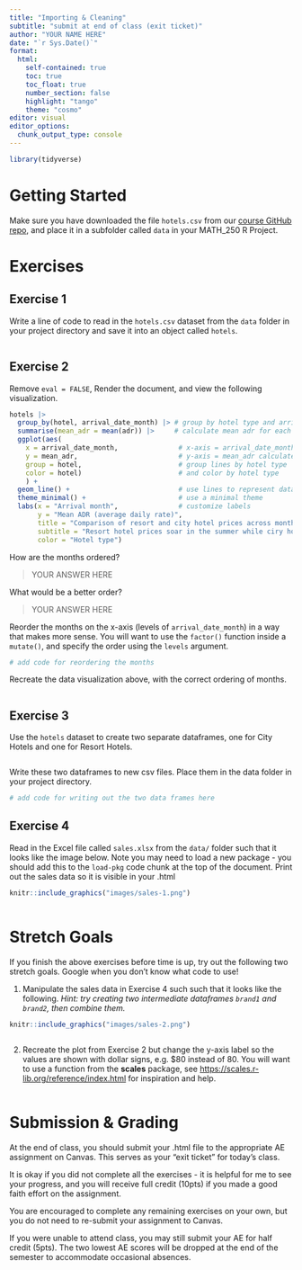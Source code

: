 ```yaml
---
title: "Importing & Cleaning"
subtitle: "submit at end of class (exit ticket)"
author: "YOUR NAME HERE"
date: "`r Sys.Date()`"
format: 
  html:
    self-contained: true
    toc: true
    toc_float: true
    number_section: false
    highlight: "tango"
    theme: "cosmo"
editor: visual
editor_options: 
  chunk_output_type: console
---
```


```r
library(tidyverse)
```

# Getting Started

Make sure you have downloaded the file `hotels.csv` from our [course GitHub repo](https://github.com/kgfitzgerald/APU_MATH_250_templates), and place it in a subfolder called `data` in your MATH_250 R Project.

# Exercises

## Exercise 1

Write a line of code to read in the `hotels.csv` dataset from the `data` folder in your project directory and save it into an object called `hotels`.

```r

```

## Exercise 2

Remove `eval = FALSE`, Render the document, and view the following visualization.

```r
hotels |>
  group_by(hotel, arrival_date_month) |> # group by hotel type and arrival month
  summarise(mean_adr = mean(adr)) |>     # calculate mean adr for each group
  ggplot(aes(
    x = arrival_date_month,               # x-axis = arrival_date_month
    y = mean_adr,                         # y-axis = mean_adr calculated above
    group = hotel,                        # group lines by hotel type
    color = hotel)                        # and color by hotel type
    ) +
  geom_line() +                           # use lines to represent data
  theme_minimal() +                       # use a minimal theme
  labs(x = "Arrival month",               # customize labels
       y = "Mean ADR (average daily rate)",
       title = "Comparison of resort and city hotel prices across months",
       subtitle = "Resort hotel prices soar in the summer while ciry hotel prices remain relatively constant throughout the year",
       color = "Hotel type")
```

How are the months ordered?

> YOUR ANSWER HERE

What would be a better order?

> YOUR ANSWER HERE

Reorder the months on the x-axis (levels of `arrival_date_month`) in a way that makes more sense. You will want to use the `factor()` function inside a `mutate()`, and specify the order using the `levels` argument.

```r
# add code for reordering the months

```

Recreate the data visualization above, with the correct ordering of months.

```r

```

## Exercise 3

Use the `hotels` dataset to create two separate dataframes, one for City Hotels and one for Resort Hotels.

```r

```

Write these two dataframes to new csv files. Place them in the data folder in your project directory.

```r
# add code for writing out the two data frames here

```

## Exercise 4

Read in the Excel file called `sales.xlsx` from the `data/` folder such that it looks like the image below. Note you may need to load a new package - you should add this to the `load-pkg` code chunk at the top of the document. Print out the sales data so it is visible in your .html

```r
knitr::include_graphics("images/sales-1.png")
```

```r


```

# Stretch Goals

If you finish the above exercises before time is up, try out the following two stretch goals. Google when you don't know what code to use!

1.  Manipulate the sales data in Exercise 4 such such that it looks like the following. *Hint: try creating two intermediate dataframes `brand1`* *and `brand2`, then combine them.*

```r
knitr::include_graphics("images/sales-2.png")
```

```r

```

2.  Recreate the plot from Exercise 2 but change the y-axis label so the values are shown with dollar signs, e.g. \$80 instead of 80. You will want to use a function from the **scales** package, see <https://scales.r-lib.org/reference/index.html> for inspiration and help.

```r

```

# Submission & Grading

At the end of class, you should submit your .html file to the appropriate AE assignment on Canvas. This serves as your "exit ticket" for today's class.

It is okay if you did not complete all the exercises - it is helpful for me to see your progress, and you will receive full credit (10pts) if you made a good faith effort on the assignment.

You are encouraged to complete any remaining exercises on your own, but you do not need to re-submit your assignment to Canvas.

If you were unable to attend class, you may still submit your AE for half credit (5pts). The two lowest AE scores will be dropped at the end of the semester to accommodate occasional absences.
